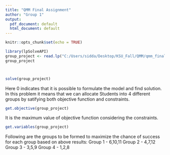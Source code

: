 ---
title: "QMM Final Assignment"
author: "Group 1"
output:
  pdf_document: default
  html_document: default
---

```{r setup, include=FALSE}
knitr::opts_chunk$set(echo = TRUE)
```

```{r}
library(lpSolveAPI)
group_project <- read.lp("C:/Users/sidda/Desktop/KSU_Fall/QMM/qmm_final.lp")
group_project




```
```{r}
solve(group_project)
```
Here 0 indicates that it is possible to formulate the model and find solution. In this problem it means that we can allocate Students into 4 different groups by satifying both objective function and constraints.
```{r}
get.objective(group_project)
```
It is the maximum value of objective function considering the constraints.

```{r}
get.variables(group_project)
```
Following are the groups to be formed to maximize the chance of success for each group based on above results:
\newline
Group 1 - 6,10,11
\newline
Group 2 - 4,7,12
\newline
Group 3 - 3,5,9
\newline
Group 4 - 1,2,8


